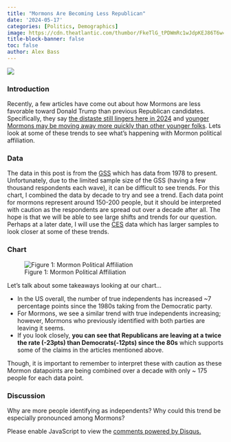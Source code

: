 ```yaml
---
title: "Mormons Are Becoming Less Republican"
date: '2024-05-17'
categories: [Politics, Demographics]
image: https://cdn.theatlantic.com/thumbor/FkeTlG_tPDWmRc1wJdpKEJ86T6w=/0x157:3812x2301/960x540/media/img/mt/2016/03/AP_1603190329571802/original.jpg
title-block-banner: false
toc: false
author: Alex Bass
---
```

![](https://cdn.theatlantic.com/thumbor/FkeTlG_tPDWmRc1wJdpKEJ86T6w=/0x157:3812x2301/960x540/media/img/mt/2016/03/AP_1603190329571802/original.jpg){fig-align="center"}

### Introduction

Recently, a few articles have come out about how Mormons are less favorable toward Donald Trump than previous Republican candidates. Specifically, they say [the distaste still lingers here in 2024](https://www.americansurveycenter.org/newsletter/trumps-problem-with-mormon-voters-is-getting-worse/) and [younger Mormons may be moving away more quickly than other younger folks](https://www.graphsaboutreligion.com/p/young-mormons-are-abandoning-the). Lets look at some of these trends to see what's happening with Mormon political affiliation.

### Data
The data in this post is from the [GSS](https://gss.norc.org) which has data from 1978 to present. Unfortunately, due to the limited sample size of the GSS (having a few thousand respondents each wave), it can be difficult to see trends. For this chart, I combined the data by decade to try and see a trend. Each data point for mormons represent around 150-200 people, but it should be interpreted with caution as the respondents are spread out over a decade after all. The hope is that we will be able to see large shifts and trends for our question. Perhaps at a later date, I will use the [CES](https://cces.gov.harvard.edu) data which has larger samples to look closer at some of these trends.

### Chart

![Figure 1: Mormon Political Affiliation](Chart_3.png)

Let's talk about some takeaways looking at our chart...

- In the US overall, the number of true independents has increased ~7 percentage points since the 1980s taking from the Democratic party.
- For Mormons, we see a similar trend with true independents increasing; however, Mormons who previously identified with both parties are leaving it seems.
- If you look closely, **you can see that Republicans are leaving at a twice the rate (-23pts) than Democrats(-12pts) since the 80s** which supports some of the claims in the articles mentioned above.

Though, it is important to remember to interpret these with caution as these Mormon datapoints are being combined over a decade with only ~ 175 people for each data point. 

### Discussion

Why are more people identifying as independents? Why could this trend be especially pronounced among Mormons?

<div id="disqus_thread"></div>
<script>
    /**
    *  RECOMMENDED CONFIGURATION VARIABLES: EDIT AND UNCOMMENT THE SECTION BELOW TO INSERT DYNAMIC VALUES FROM YOUR PLATFORM OR CMS.
    *  LEARN WHY DEFINING THESE VARIABLES IS IMPORTANT: https://disqus.com/admin/universalcode/#configuration-variables    */
    var disqus_config = function () {
    this.page.url = "https://mormonmetrics.com/posts/political_affiliation/";  // Replace PAGE_URL with your page's canonical URL variable
    this.page.identifier = "political_affiliation"; // Replace PAGE_IDENTIFIER with your page's unique identifier variable
    };

    (function() { // DON'T EDIT BELOW THIS LINE
    var d = document, s = d.createElement('script');
    s.src = 'https://www-mormonmetrics-com.disqus.com/embed.js';
    s.setAttribute('data-timestamp', +new Date());
    (d.head || d.body).appendChild(s);
    })();
</script>
<noscript>Please enable JavaScript to view the <a href="https://disqus.com/?ref_noscript">comments powered by Disqus.</a></noscript>
